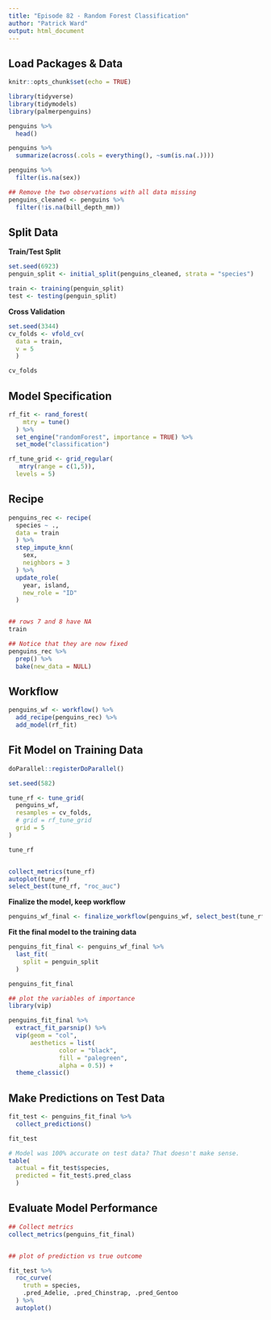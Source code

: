 ```yaml
---
title: "Episode 82 - Random Forest Classification"
author: "Patrick Ward"
output: html_document
---
```



## Load Packages & Data

```r

knitr::opts_chunk$set(echo = TRUE)

library(tidyverse)
library(tidymodels)
library(palmerpenguins)

penguins %>%
  head()

penguins %>%
  summarize(across(.cols = everything(), ~sum(is.na(.))))

penguins %>%
  filter(is.na(sex))

## Remove the two observations with all data missing
penguins_cleaned <- penguins %>%
  filter(!is.na(bill_depth_mm))

```


## Split Data

**Train/Test Split**

```r
set.seed(6923)
penguin_split <- initial_split(penguins_cleaned, strata = "species")

train <- training(penguin_split)
test <- testing(penguin_split)

```


**Cross Validation**

```r
set.seed(3344)
cv_folds <- vfold_cv(
  data = train, 
  v = 5
  ) 

cv_folds
```


## Model Specification

```r

rf_fit <- rand_forest(
    mtry = tune()
  ) %>%
  set_engine("randomForest", importance = TRUE) %>%
  set_mode("classification")

rf_tune_grid <- grid_regular(
   mtry(range = c(1,5)),
  levels = 5)

```


## Recipe


```r

penguins_rec <- recipe(
  species ~ .,
  data = train
  ) %>%
  step_impute_knn(
    sex,
    neighbors = 3
  ) %>% 
  update_role(
    year, island,
    new_role = "ID"
  )


## rows 7 and 8 have NA
train

## Notice that they are now fixed
penguins_rec %>% 
  prep() %>% 
  bake(new_data = NULL)

```


## Workflow

```r

penguins_wf <- workflow() %>% 
  add_recipe(penguins_rec) %>% 
  add_model(rf_fit)

```


## Fit Model on Training Data


```r

doParallel::registerDoParallel()

set.seed(582)

tune_rf <- tune_grid(
  penguins_wf,
  resamples = cv_folds,
  # grid = rf_tune_grid
  grid = 5
)

tune_rf


collect_metrics(tune_rf)
autoplot(tune_rf)
select_best(tune_rf, "roc_auc")

```


**Finalize the model, keep workflow**

```r
penguins_wf_final <- finalize_workflow(penguins_wf, select_best(tune_rf, "roc_auc"))

```

**Fit the final model to the training data**

```r

penguins_fit_final <- penguins_wf_final %>% 
  last_fit(
    split = penguin_split
  )

penguins_fit_final

## plot the variables of importance
library(vip)

penguins_fit_final %>%
  extract_fit_parsnip() %>% 
  vip(geom = "col",
      aesthetics = list(
              color = "black",
              fill = "palegreen",
              alpha = 0.5)) +
  theme_classic()

```


## Make Predictions on Test Data

```r

fit_test <- penguins_fit_final %>% 
  collect_predictions()

fit_test

# Model was 100% accurate on test data? That doesn't make sense.
table(
  actual = fit_test$species,
  predicted = fit_test$.pred_class
  )

```


## Evaluate Model Performance

```r
## Collect metrics
collect_metrics(penguins_fit_final)


## plot of prediction vs true outcome

fit_test %>%
  roc_curve(
    truth = species,
    .pred_Adelie, .pred_Chinstrap, .pred_Gentoo
  ) %>% 
  autoplot()

```


